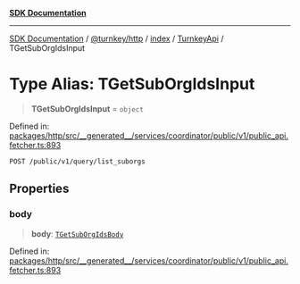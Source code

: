 [**SDK Documentation**](../../../../../../README.mdx)

***

[SDK Documentation](../../../../../../packages.mdx) / [@turnkey/http](../../../../README.mdx) / [index](../../../README.mdx) / [TurnkeyApi](../README.mdx) / TGetSubOrgIdsInput

# Type Alias: TGetSubOrgIdsInput

> **TGetSubOrgIdsInput** = `object`

Defined in: [packages/http/src/\_\_generated\_\_/services/coordinator/public/v1/public\_api.fetcher.ts:893](https://github.com/tkhq/sdk/blob/fd49bfe86475c8603b3eb385aa101efa36fa32fc/packages/http/src/__generated__/services/coordinator/public/v1/public_api.fetcher.ts#L893)

`POST /public/v1/query/list_suborgs`

## Properties

### body

> **body**: [`TGetSubOrgIdsBody`](TGetSubOrgIdsBody.mdx)

Defined in: [packages/http/src/\_\_generated\_\_/services/coordinator/public/v1/public\_api.fetcher.ts:893](https://github.com/tkhq/sdk/blob/fd49bfe86475c8603b3eb385aa101efa36fa32fc/packages/http/src/__generated__/services/coordinator/public/v1/public_api.fetcher.ts#L893)
